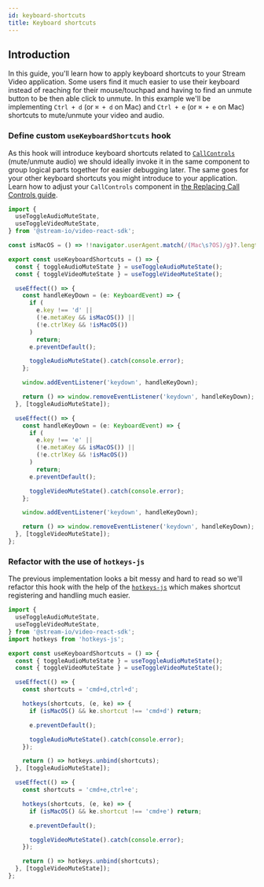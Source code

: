 ```yaml
---
id: keyboard-shortcuts
title: Keyboard shortcuts
---
```


## Introduction

In this guide, you'll learn how to apply keyboard shortcuts to your Stream Video application. Some users find it much easier to use their keyboard instead of reaching for their mouse/touchpad and having to find an unmute button to be then able click to unmute. In this example we'll be implementing `Ctrl + d` (or `⌘ + d` on Mac) and `Ctrl + e` (or `⌘ + e` on Mac) shortcuts to mute/unmute your video and audio.

### Define custom `useKeyboardShortcuts` hook

As this hook will introduce keyboard shortcuts related to [`CallControls`](../03-ui-components/call/call-controls.mdx) (mute/unmute audio) we should ideally invoke it in the same component to group logical parts together for easier debugging later. The same goes for your other keyboard shortcuts you might introduce to your application. Learn how to adjust your `CallControls` component in [the Replacing Call Controls guide](../06-ui-cookbook/02-replacing-call-controls.mdx).

```ts
import {
  useToggleAudioMuteState,
  useToggleVideoMuteState,
} from '@stream-io/video-react-sdk';

const isMacOS = () => !!navigator.userAgent.match(/(Mac\s?OS)/g)?.length;

export const useKeyboardShortcuts = () => {
  const { toggleAudioMuteState } = useToggleAudioMuteState();
  const { toggleVideoMuteState } = useToggleVideoMuteState();

  useEffect(() => {
    const handleKeyDown = (e: KeyboardEvent) => {
      if (
        e.key !== 'd' ||
        (!e.metaKey && isMacOS()) ||
        (!e.ctrlKey && !isMacOS())
      )
        return;
      e.preventDefault();

      toggleAudioMuteState().catch(console.error);
    };

    window.addEventListener('keydown', handleKeyDown);

    return () => window.removeEventListener('keydown', handleKeyDown);
  }, [toggleAudioMuteState]);

  useEffect(() => {
    const handleKeyDown = (e: KeyboardEvent) => {
      if (
        e.key !== 'e' ||
        (!e.metaKey && isMacOS()) ||
        (!e.ctrlKey && !isMacOS())
      )
        return;
      e.preventDefault();

      toggleVideoMuteState().catch(console.error);
    };

    window.addEventListener('keydown', handleKeyDown);

    return () => window.removeEventListener('keydown', handleKeyDown);
  }, [toggleVideoMuteState]);
};
```

### Refactor with the use of `hotkeys-js`

The previous implementation looks a bit messy and hard to read so we'll refactor this hook with the help of the [`hotkeys-js`](https://github.com/jaywcjlove/hotkeys-js) which makes shortcut registering and handling much easier.

```ts
import {
  useToggleAudioMuteState,
  useToggleVideoMuteState,
} from '@stream-io/video-react-sdk';
import hotkeys from 'hotkeys-js';

export const useKeyboardShortcuts = () => {
  const { toggleAudioMuteState } = useToggleAudioMuteState();
  const { toggleVideoMuteState } = useToggleVideoMuteState();

  useEffect(() => {
    const shortcuts = 'cmd+d,ctrl+d';

    hotkeys(shortcuts, (e, ke) => {
      if (isMacOS() && ke.shortcut !== 'cmd+d') return;

      e.preventDefault();

      toggleAudioMuteState().catch(console.error);
    });

    return () => hotkeys.unbind(shortcuts);
  }, [toggleAudioMuteState]);

  useEffect(() => {
    const shortcuts = 'cmd+e,ctrl+e';

    hotkeys(shortcuts, (e, ke) => {
      if (isMacOS() && ke.shortcut !== 'cmd+e') return;

      e.preventDefault();

      toggleVideoMuteState().catch(console.error);
    });

    return () => hotkeys.unbind(shortcuts);
  }, [toggleVideoMuteState]);
};
```
